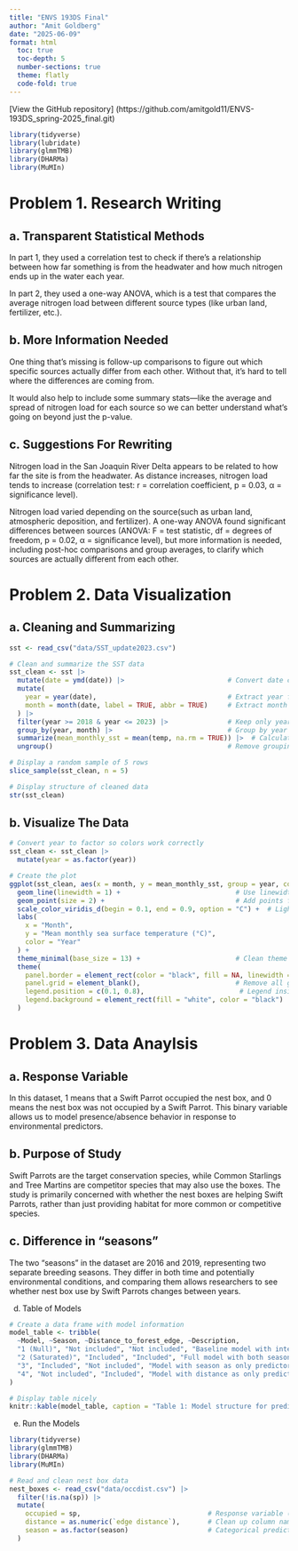 ```yaml
---
title: "ENVS 193DS Final"
author: "Amit Goldberg"
date: "2025-06-09"
format: html
  toc: true
  toc-depth: 5
  number-sections: true
  theme: flatly
  code-fold: true
---
```


\[View the GitHub repository\] (https://github.com/amitgold11/ENVS-193DS_spring-2025_final.git)

```r
library(tidyverse)
library(lubridate)
library(glmmTMB)
library(DHARMa)
library(MuMIn)
```

# Problem 1. Research Writing

## a. Transparent Statistical Methods

In part 1, they used a correlation test to check if there’s a relationship between how far something is from the headwater and how much nitrogen ends up in the water each year.

In part 2, they used a one-way ANOVA, which is a test that compares the average nitrogen load between different source types (like urban land, fertilizer, etc.).

## b. More Information Needed

One thing that’s missing is follow-up comparisons to figure out which specific sources actually differ from each other. Without that, it’s hard to tell where the differences are coming from.

It would also help to include some summary stats—like the average and spread of nitrogen load for each source so we can better understand what’s going on beyond just the p-value.

## c. Suggestions For Rewriting

Nitrogen load in the San Joaquin River Delta appears to be related to how far the site is from the headwater. As distance increases, nitrogen load tends to increase (correlation test: r = correlation coefficient, p = 0.03, α = significance level).

Nitrogen load varied depending on the source(such as urban land, atmospheric deposition, and fertilizer). A one-way ANOVA found significant differences between sources (ANOVA: F = test statistic, df = degrees of freedom, p = 0.02, α = significance level), but more information is needed, including post-hoc comparisons and group averages, to clarify which sources are actually different from each other.

# Problem 2. Data Visualization

## a. Cleaning and Summarizing

```r
sst <- read_csv("data/SST_update2023.csv")
```

```r
# Clean and summarize the SST data
sst_clean <- sst |>
  mutate(date = ymd(date)) |>                          # Convert date column to Date class
  mutate(
    year = year(date),                                 # Extract year from date
    month = month(date, label = TRUE, abbr = TRUE)     # Extract month as an ordered factor
  ) |>
  filter(year >= 2018 & year <= 2023) |>               # Keep only years 2018 through 2023
  group_by(year, month) |>                             # Group by year and month
  summarize(mean_monthly_sst = mean(temp, na.rm = TRUE)) |>  # Calculate mean temp per group
  ungroup()                                            # Remove grouping

# Display a random sample of 5 rows
slice_sample(sst_clean, n = 5)

# Display structure of cleaned data
str(sst_clean)
```

## b. Visualize The Data

```r
# Convert year to factor so colors work correctly
sst_clean <- sst_clean |>
  mutate(year = as.factor(year))

# Create the plot
ggplot(sst_clean, aes(x = month, y = mean_monthly_sst, group = year, color = year)) +
  geom_line(linewidth = 1) +                             # Use linewidth for lines
  geom_point(size = 2) +                                 # Add points for each value
  scale_color_viridis_d(begin = 0.1, end = 0.9, option = "C") +  # Light → dark color gradient
  labs(
    x = "Month",
    y = "Mean monthly sea surface temperature (°C)",
    color = "Year"
  ) +
  theme_minimal(base_size = 13) +                        # Clean theme
  theme(
    panel.border = element_rect(color = "black", fill = NA, linewidth = 0.8),   # Border around panel
    panel.grid = element_blank(),                        # Remove all gridlines
    legend.position = c(0.1, 0.8),                        # Legend inside top-left corner
    legend.background = element_rect(fill = "white", color = "black")  # Boxed legend
  )
```


# Problem 3. Data Anaylsis

## a. Response Variable

In this dataset, 1 means that a Swift Parrot occupied the nest box, and 0 means the nest box was not occupied by a Swift Parrot. This binary variable allows us to model presence/absence behavior in response to environmental predictors.

## b. Purpose of Study

Swift Parrots are the target conservation species, while Common Starlings and Tree Martins are competitor species that may also use the boxes. The study is primarily concerned with whether the nest boxes are helping Swift Parrots, rather than just providing habitat for more common or competitive species.

## c. Difference in "seasons"

The two "seasons" in the dataset are 2016 and 2019, representing two separate breeding seasons. They differ in both time and potentially environmental conditions, and comparing them allows researchers to see whether nest box use by Swift Parrots changes between years.

d. Table of Models

```r
# Create a data frame with model information
model_table <- tribble(
  ~Model, ~Season, ~Distance_to_forest_edge, ~Description,
  "1 (Null)", "Not included", "Not included", "Baseline model with intercept only",
  "2 (Saturated)", "Included", "Included", "Full model with both season and distance predictors",
  "3", "Included", "Not included", "Model with season as only predictor",
  "4", "Not included", "Included", "Model with distance as only predictor"
)

# Display table nicely
knitr::kable(model_table, caption = "Table 1: Model structure for predicting Swift Parrot nest box occupancy")
```

e. Run the Models

```r
library(tidyverse)
library(glmmTMB)
library(DHARMa)
library(MuMIn)

# Read and clean nest box data
nest_boxes <- read_csv("data/occdist.csv") |>
  filter(!is.na(sp)) |>
  mutate(
    occupied = sp,                                # Response variable (1 = occupied by Swift Parrot)
    distance = as.numeric(`edge distance`),       # Clean up column name
    season = as.factor(season)                    # Categorical predictor
  )
```